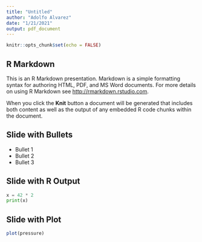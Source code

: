 ```yaml
---
title: "Untitled"
author: "Adolfo Alvarez"
date: "1/21/2021"
output: pdf_document
---
```


```r
knitr::opts_chunk$set(echo = FALSE)
```

## R Markdown

This is an R Markdown presentation. Markdown is a simple formatting syntax for authoring HTML, PDF, and MS Word documents. For more details on using R Markdown see <http://rmarkdown.rstudio.com>.

When you click the **Knit** button a document will be generated that includes both content as well as the output of any embedded R code chunks within the document.

## Slide with Bullets

- Bullet 1
- Bullet 2
- Bullet 3

## Slide with R Output

```python
x = 42 * 2
print(x) 
```

## Slide with Plot

```r
plot(pressure)
```

